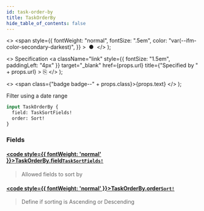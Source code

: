 ```yaml
---
id: task-order-by
title: TaskOrderBy
hide_table_of_contents: false
---
```


  <>
    <span
      style={{
        fontWeight: "normal",
        fontSize: ".5em",
        color: "var(--ifm-color-secondary-darkest)",
      }}
    >
      &nbsp;●&nbsp;
    </span>
  </>
);

  <>
    Specification
    <a
      className="link"
      style={{ fontSize: "1.5em", paddingLeft: "4px" }}
      target="_blank"
      href={props.url}
      title={"Specified by " + props.url}
    >
      ⎘
    </a>
  </>
);

  <>
    <span class={"badge badge--" + props.class}>{props.text}</span>
  </>
);

Filter using a date range

```graphql
input TaskOrderBy {
  field: TaskSortFields!
  order: Sort!
}
```

### Fields

#### [<code style={{ fontWeight: 'normal' }}>TaskOrderBy.<b>field</b></code>](#)<Bullet />[`TaskSortFields!`](/docs/apis-tools/tasklist-api/enums/task-sort-fields.mdx) <Badge class="secondary" text="non-null"/> <Badge class="secondary" text="enum"/>

> Allowed fields to sort by

#### [<code style={{ fontWeight: 'normal' }}>TaskOrderBy.<b>order</b></code>](#)<Bullet />[`Sort!`](/docs/apis-tools/tasklist-api/enums/sort.mdx) <Badge class="secondary" text="non-null"/> <Badge class="secondary" text="enum"/>

> Define if sorting is Ascending or Descending
